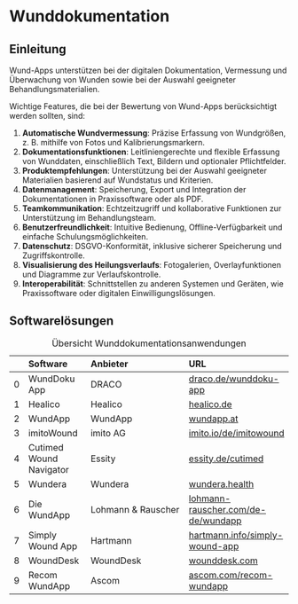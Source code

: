 # Wunddokumentation

## Einleitung

Wund-Apps unterstützen bei der digitalen Dokumentation, Vermessung und Überwachung von Wunden sowie bei der Auswahl geeigneter Behandlungsmaterialien.

Wichtige Features, die bei der Bewertung von Wund-Apps berücksichtigt werden sollten, sind:  

1. **Automatische Wundvermessung**: Präzise Erfassung von Wundgrößen, z. B. mithilfe von Fotos und Kalibrierungsmarkern.  
2. **Dokumentationsfunktionen**: Leitliniengerechte und flexible Erfassung von Wunddaten, einschließlich Text, Bildern und optionaler Pflichtfelder.  
3. **Produktempfehlungen**: Unterstützung bei der Auswahl geeigneter Materialien basierend auf Wundstatus und Kriterien.  
4. **Datenmanagement**: Speicherung, Export und Integration der Dokumentationen in Praxissoftware oder als PDF.  
5. **Teamkommunikation**: Echtzeitzugriff und kollaborative Funktionen zur Unterstützung im Behandlungsteam.  
6. **Benutzerfreundlichkeit**: Intuitive Bedienung, Offline-Verfügbarkeit und einfache Schulungsmöglichkeiten.  
7. **Datenschutz**: DSGVO-Konformität, inklusive sicherer Speicherung und Zugriffskontrolle.  
8. **Visualisierung des Heilungsverlaufs**: Fotogalerien, Overlayfunktionen und Diagramme zur Verlaufskontrolle.  
9. **Interoperabilität**: Schnittstellen zu anderen Systemen und Geräten, wie Praxissoftware oder digitalen Einwilligungslösungen.  

## Softwarelösungen

|    | Software         | Anbieter                          | URL                |
|---:|:-----------------|:----------------------------------|:-------------------|
|  0 | WundDoku App     | DRACO                             | [draco.de/wunddoku-app](https://www.draco.de/wunddoku-app/) |
|  1 | Healico          | Healico                           | [healico.de](https://www.healico.de/) |
|  2 | WundApp          | WundApp                           | [wundapp.at](https://wundapp.at/) |
|  3 | imitoWound       | imito AG                          | [imito.io/de/imitowound](https://imito.io/de/imitowound) |
|  4 | Cutimed Wound Navigator | Essity | [essity.de/cutimed](https://medical.essity.de/therapieloesungen/cutimed/cutimed-wound-navigator-app.html) |
|  5 | Wundera          | Wundera                           | [wundera.health](https://www.wundera.health/) |
|  6 | Die WundApp      | Lohmann & Rauscher                | [lohmann-rauscher.com/de-de/wundapp](https://www.lohmann-rauscher.com/de-de/service/lr-apps/die-wundapp/) |
|  7 | Simply Wound App | Hartmann                          | [hartmann.info/simply-wound-app](https://www.hartmann.info/de-de/kundenloesungen/digitale-loesungen/simply-wound-app) |
|  8 | WoundDesk        | WoundDesk                         | [wounddesk.com](https://wounddesk.com/) |
|  9 | Recom WundApp    | Ascom                             | [ascom.com/recom-wundapp](https://www.ascom.com/de/uber-uns/vorteile-von-ascom/ecosystem-myco--friends/myco--friends-app-partner/recom-wundapp/) |

: Übersicht Wunddokumentationsanwendungen
